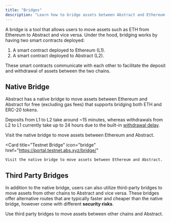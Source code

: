 ```yaml
---
title: "Bridges"
description: "Learn how to bridge assets between Abstract and Ethereum."
---
```


A bridge is a tool that allows users to move assets such as ETH from Ethereum to Abstract and vice versa.
Under the hood, bridging works by having two smart contracts deployed:

1. A smart contract deployed to Ethereum (L1).
2. A smart contract deployed to Abstract (L2).

These smart contracts communicate with each other to facilitate the deposit and withdrawal of assets between the two chains.

## Native Bridge

Abstract has a native bridge to move assets between Ethereum and
Abstract for free (excluding gas fees) that supports bridging both ETH and ERC-20 tokens.

Deposits from L1 to L2 take around ~15 minutes, whereas
withdrawals from L2 to L1 currently take up to 24 hours due to the
built-in [withdrawal delay](https://docs.zksync.io/build/resources/withdrawal-delay#withdrawal-delay).

<CardGroup>
  <Card
    title="Mainnet Bridge"
    icon="bridge"
    href="https://portal.mainnet.abs.xyz/bridge/"
  >
    Visit the native bridge to move assets between Ethereum and Abstract.
  </Card>

  <Card
    title="Testnet Bridge"
    icon="bridge"
    href="https://portal.testnet.abs.xyz/bridge/"
  >
    Visit the native bridge to move assets between Ethereum and Abstract.
  </Card>
</CardGroup>

## Third Party Bridges

In addition to the native bridge, users can also utilize third-party bridges
to move assets from other chains to Abstract and vice versa.
These bridges offer alternative routes that are typically faster and cheaper than the native bridge,
however come with different **security risks**.

<Card title="View Third Party Bridges" icon="bridge" href="/ecosystem/bridges">
  Use third party bridges to move assets between other chains and Abstract.
</Card>
